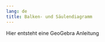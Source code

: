 ```yaml
---
lang: de
title: Balken- und Säulendiagramm
---
```

::: {.callout-note}
Hier entsteht eine GeoGebra Anleitung
:::